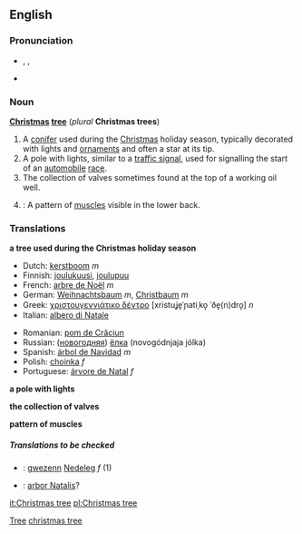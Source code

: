 ==English==
===Pronunciation===
*{{AHD|krĭsʹməstrē}}, {{IPA|/ˈkrɪsməs triː/}}, {{SAMPA|/"krIsm@stri:/}}
*{{audio|En-ca-christmastree.ogg|Audio (CA)}}

===Noun===
'''[[Christmas]] [[tree]]''' (''plural'' '''Christmas trees''')

# A [[conifer]] used during the [[Christmas]] holiday season, typically decorated with lights and [[ornament]]s and often a star at its tip.
# A pole with lights, similar to a [[traffic signal]], used for signalling the start of an [[automobile]] [[race]].
# The collection of valves sometimes found at the top of a working oil well.
#{{bodybuilding}}: A pattern of [[muscle]]s visible in the lower back.

===Translations===
'''a tree used during the Christmas holiday season'''
{{top}}
*Dutch: [[kerstboom]] ''m''
*Finnish: [[joulukuusi]], [[joulupuu]]
*French: [[arbre de Noël]] ''m''
*German: [[Weihnachtsbaum]] ''m'', [[Christbaum]] ''m''
*Greek: [[χριστουγεννιάτικο δέντρο]] [xristuʝe̞ˈɲatiˌko̞ ˈðe̞(n)dro̞] ''n''
*Italian: [[albero di Natale]] {{m}}
{{mid}}
*Romanian: [[pom de Crăciun]]
*Russian: ([[новогодний|новогодняя]]) [[ёлка]] (novogódnjaja jólka)
*Spanish: [[árbol de Navidad]] ''m''
*Polish: [[choinka ]] ''f'' 
*Portuguese: [[árvore de Natal]] ''f''
{{bottom}}

'''a pole with lights'''
{{top}}
{{mid}}
{{bottom}}

'''the collection of valves'''
{{top}}
{{mid}}
{{bottom}}

'''pattern of muscles'''
{{top}}
{{mid}}
{{bottom}}

=====Translations to be checked=====
<!--Remove this section once all of the translations below have been moved into the tables above.-->
{{checktrans}}
*{{ttbc|Breton|[[Breton]]}}: [[gwezenn]] [[Nedeleg]] ''f'' (1)
*{{ttbc|Latin}}: [[arbor Natalis]]?

[[Category:Christmas|Tree]] 
[[Category:Trees|christmas tree]]

[[it:Christmas tree]]
[[pl:Christmas tree]]